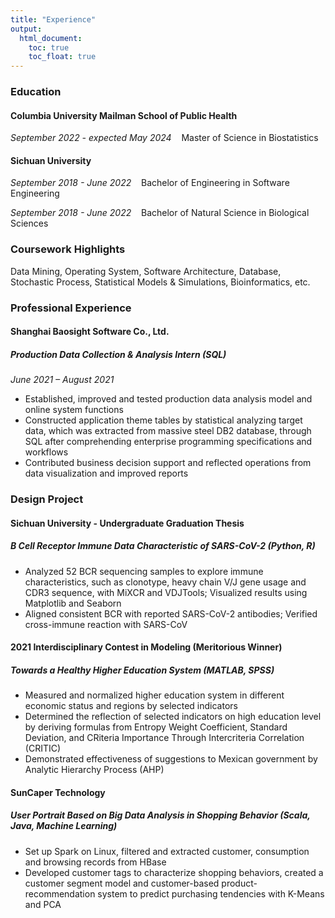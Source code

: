 ```yaml
---
title: "Experience"
output: 
  html_document:
    toc: true
    toc_float: true
---
```


### Education

#### Columbia University Mailman School of Public Health

<em>September 2022 - expected May 2024</em>&nbsp;&nbsp;&nbsp;&nbsp;Master of Science in Biostatistics

#### Sichuan University

<em>September 2018 - June 2022</em>&nbsp;&nbsp;&nbsp;&nbsp;Bachelor of Engineering in Software Engineering

<em>September 2018 - June 2022</em>&nbsp;&nbsp;&nbsp;&nbsp;Bachelor of Natural Science in Biological Sciences

### Coursework Highlights

Data Mining, Operating System, Software Architecture, Database, Stochastic Process, Statistical Models & Simulations, Bioinformatics, etc.

### Professional Experience

#### Shanghai Baosight Software Co., Ltd.
 
##### Production Data Collection & Analysis Intern (SQL)

<em>June 2021 – August 2021</em>

- Established, improved and tested production data analysis model and online system functions
- Constructed application theme tables by statistical analyzing target data, which was extracted from massive steel DB2 database, through SQL after comprehending enterprise programming specifications and workflows
- Contributed business decision support and reflected operations from data visualization and improved reports

### Design Project

#### Sichuan University - Undergraduate Graduation Thesis

##### B Cell Receptor Immune Data Characteristic of SARS-CoV-2 (Python, R)

- Analyzed 52 BCR sequencing samples to explore immune characteristics, such as clonotype, heavy chain V/J gene usage and CDR3 sequence, with MiXCR and VDJTools; Visualized results using Matplotlib and Seaborn
- Aligned consistent BCR with reported SARS-CoV-2 antibodies; Verified cross-immune reaction with SARS-CoV

#### 2021 Interdisciplinary Contest in Modeling (Meritorious Winner)

##### Towards a Healthy Higher Education System (MATLAB, SPSS)

- Measured and normalized higher education system in different economic status and regions by selected indicators
- Determined the reflection of selected indicators on high education level by deriving formulas from Entropy Weight Coefficient, Standard Deviation, and CRiteria Importance Through Intercriteria Correlation (CRITIC)
- Demonstrated effectiveness of suggestions to Mexican government by Analytic Hierarchy Process (AHP)

#### SunCaper Technology
##### User Portrait Based on Big Data Analysis in Shopping Behavior (Scala, Java, Machine Learning)

- Set up Spark on Linux, filtered and extracted customer, consumption and browsing records from HBase
- Developed customer tags to characterize shopping behaviors, created a customer segment model and customer-based product-recommendation system to predict purchasing tendencies with K-Means and PCA
